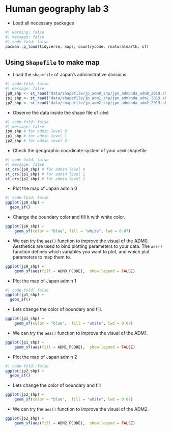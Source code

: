 # Human geography lab 3

-   Load all necessary packages

```r
#| warning: false
#| message: false
#| code-fold: false
pacman::p_load(tidyverse, maps, countrycode, rnaturalearth, sf)
```

## Using `Shapefile` to make map

-   Load the `shapefile` of Japan's administrative divisions

```r
#| code-fold: false
#| message: false
jp0_shp <- st_read("data/shapefile/jp_adm0_shp/jpn_admbnda_adm0_2019.shp")
jp1_shp <- st_read("data/shapefile/jp_adm1_shp/jpn_admbnda_adm1_2019.shp") 
jp2_shp <- st_read("data/shapefile/jp_adm2_shp/jpn_admbnda_adm2_2019.shp") 
```

-   Observe the data inside the shape file of `adm0`

```r
#| code-fold: false
#| message: false
jp0_shp # for admin level 0
jp1_shp # for admin level 1
jp2_shp # for admin level 2
```

-   Check the geographic coordinate system of your `adm0` shapefile

```r
#| code-fold: false
#| message: false
st_crs(jp0_shp) # for admin level 0
st_crs(jp1_shp) # for admin level 1
st_crs(jp2_shp) # for admin level 2
```

-   Plot the map of Japan admin 0

```r
#| code-fold: false
ggplot(jp0_shp) +
  geom_sf()
```

-   Change the boundary color and fill it with white color.

```r
ggplot(jp0_shp) +
    geom_sf(color = "blue", fill = "white", lwd = 0.07)
```

-   We can try the `aes()` function to improve the visual of the ADM0. Aesthetics are used to bind plotting parameters to your data. The `aes()` function defines which variables you want to plot, and which plot parameters to map them to.

```r
ggplot(jp0_shp) +
    geom_sf(aes(fill = ADM0_PCODE),  show.legend = FALSE)
```

-   Plot the map of Japan admin 1

```r
#| code-fold: false
ggplot(jp1_shp) +
  geom_sf()
```

-   Lets change the color of boundary and fill.

```r
ggplot(jp1_shp) +
    geom_sf(color = "blue",  fill = "white", lwd = 0.07)
```

-   We can try the `aes()` function to improve the visual of the ADM1.

```r
ggplot(jp1_shp) +
    geom_sf(aes(fill = ADM1_PCODE),  show.legend = FALSE)
```

-   Plot the map of Japan admin 2

```r
#| code-fold: false
ggplot(jp2_shp) +
  geom_sf()
```

-   Lets change the color of boundary and fill

```r
ggplot(jp2_shp) +
    geom_sf(color = "blue",  fill = "white", lwd = 0.07)
```

-   We can try the `aes()` function to improve the visual of the ADM2.

```r
ggplot(jp2_shp) +
    geom_sf(aes(fill = ADM2_PCODE),  show.legend = FALSE)
```
